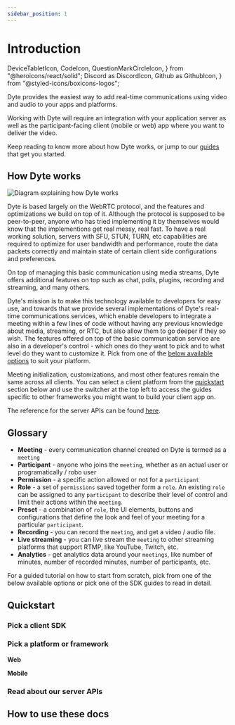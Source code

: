 ```yaml
---
sidebar_position: 1
---
```


# Introduction

  DeviceTabletIcon,
  CodeIcon,
  QuestionMarkCircleIcon,
} from "@heroicons/react/solid";
  Discord as DiscordIcon,
  Github as GithubIcon,
} from "@styled-icons/boxicons-logos";

Dyte provides the easiest way to add real-time communications using video and audio to your apps and platforms.

Working with Dyte will require an integration with your application server as well as the participant-facing client (mobile or web) app where you want to deliver the video.

Keep reading to know more about how Dyte works, or jump to our [guides](#quickstart) that get you started.

## How Dyte works

<!-- ![Diagram explaining how Dyte works](/how-dyte-works.png) -->

![Diagram explaining how Dyte works](./how-dyte-works.png)

Dyte is based largely on the WebRTC protocol, and the features and optimizations we build on top of it. Although the protocol is supposed to be peer-to-peer, anyone who has tried implementing it by themselves would know that the implementions get real messy, real fast. To have a real working solution, servers with SFU, STUN, TURN, etc capabilities are required to optimize for user bandwidth and performance, route the data packets correctly and maintain state of certain client side configurations and preferences.

On top of managing this basic communication using media streams, Dyte offers additional features on top such as chat, polls, plugins, recording and streaming, and many others.

Dyte's mission is to make this technology available to developers for easy use, and towards that we provide several implementations of Dyte's real-time communications services, which enable developers to integrate a meeting within a few lines of code without having any previous knowledge about media, streaming, or RTC, but also allow them to go deeper if they so wish. The features offered on top of the basic communication service are also in a developer's control - which ones do they want to pick and to what level do they want to customize it.
Pick from one of the [below available options](#quickstart) to suit your platform.

Meeting initialization, customizations, and most other features remain the same across all clients. You can select a client platform from the [quickstart](#quickstart) section below and use the switcher at the top left to access the guides specific to other frameworks you might want to build your client app on.

The reference for the server APIs can be found [here](#read-about-our-server-apis).

## Glossary

- **Meeting** - every communication channel created on Dyte is termed as a `meeting`
- **Participant** - anyone who joins the `meeting`, whether as an actual user or programatically / robo user
- **Permission** - a specific action allowed or not for a `participant`
- **Role** - a set of `permissions` saved together form a `role`. An existing `role` can be assigned to any `participant` to describe their level of control and limit their actions within the `meeting`.
- **Preset** - a combination of `role`, the UI elements, buttons and configurations that define the look and feel of your meeting for a particular `participant`.
- **Recording** - you can record the `meeting`, and get a video / audio file.
- **Live streaming** - you can live stream the `meeting` to other streaming platforms that support RTMP, like YouTube, Twitch, etc.
- **Analytics** - get analytics data around your `meetings`, like number of minutes, number of recorded minutes, number of participants, etc.

For a guided tutorial on how to start from scratch, pick from one of the below available options or pick one of the SDK guides to read in detail.

## Quickstart

<div className="grid xl:grid-cols-6 gap-4">

<GridLink
  to="/react/quickstart"
  Icon="/icons/client-sdks.svg"
  className="xl:col-span-3 py-6"
  title="Web app using client SDK with React"
  iconClassName="xl:h-14"
/>

<GridLink
  to="/react/quickstart"
  Icon="/icons/client-sdks.svg"
  className="xl:col-span-3 py-6"
  title="Mobile app using client SDK with React Native"
  iconClassName="xl:h-14"
/>

<GridLink
  to="/react/quickstart"
  Icon="/icons/client-sdks.svg"
  className="xl:col-span-3 py-6"
  title="Mobile app using client SDK with Kotlin"
  iconClassName="xl:h-14"
/>

<GridLink
  to="/react/quickstart"
  Icon="/icons/client-sdks.svg"
  className="xl:col-span-3 py-6"
  title="Mobile app using client SDK with Swift"
  iconClassName="xl:h-14"
/>

</div>

### Pick a client SDK

<div className="grid xl:grid-cols-6 gap-4">

<GridLink
  to="/react/quickstart"
  Icon="/icons/client-sdks.svg"
  className="xl:col-span-3 py-6"
  title="Client SDK"
  iconClassName="xl:h-14"
/>

</div>

### Pick a platform or framework

**Web**

<div className="grid xl:grid-cols-6 gap-4">

<GridLink
  to="/react/quickstart"
  Icon="/icons/react.svg"
  title="React / Vue / Svelte"
  className="xl:col-span-3"
/>

<GridLink
  to="/react/quickstart"
  Icon="/icons/react.svg"
  title="Angular"
  className="xl:col-span-3"
/>

<GridLink
  to="/react/quickstart"
  Icon="/icons/react.svg"
  title="Next.js"
  className="xl:col-span-3"
/>

<GridLink
  to="/react/quickstart"
  Icon="/icons/js.svg"
  title="JavaScript"
  className="xl:col-span-3"
/>

</div>

**Mobile**

<div className="grid xl:grid-cols-6 gap-4">

<GridLink
  to="/react/quickstart"
  Icon="/icons/kotlin.svg"
  title="Kotlin"
  subtitle="Android"
  className="xl:col-span-3"
/>

<GridLink
  to="/react/quickstart"
  Icon="/icons/swift.svg"
  title="Swift"
  subtitle="iOS"
  className="xl:col-span-3"
/>

<GridLink
  to="/react/quickstart"
  Icon="/icons/react.svg"
  title="React Native"
  subtitle="Android + iOS"
  className="xl:col-span-3"
/>

<GridLink
  to="/react/quickstart"
  Icon="/icons/flutter.svg"
  title="Flutter"
  subtitle="Android + iOS"
  className="xl:col-span-3"
/>

</div>

### Read about our server APIs

<div className="grid xl:grid-cols-6 gap-4">

<GridLink
  to="/api"
  Icon="/icons/api.svg"
  title="API Reference"
  className="xl:col-span-3"
/>

</div>

<!-- or pick from one of our official API client packages -->

<!-- You can also use our developer portal to perform many of the actions usually performed via API, and much more. -->

<!-- {/_ <div className="grid xl:grid-cols-6 gap-4"></div> _/} -->

## How to use these docs

<div className="grid xl:grid-cols-6 gap-4">

<GridLink
  to="/react/quickstart"
  Icon="/icons/client-sdks.svg"
  className="xl:col-span-2 py-4"
  title="Product Integration Guides"
  subtitle="End to end tutorials on getting started from scratch on specific use cases."
  iconClassName="xl:h-14"
/>

<GridLink
  to="/react/quickstart"
  Icon="/icons/client-sdks.svg"
  className="xl:col-span-2 py-4"
  title="Client SDK Guides"
  subtitle="Complete reference to our client SDKs for various client platforms."
  iconClassName="xl:h-14"
/>

<GridLink
  to="/api"
  Icon="/icons/api.svg"
  className="xl:col-span-2 py-4"
  title="API Reference"
  subtitle="Complete reference to our HTTP APIs that you can use to interact with the Dyte platform."
  iconClassName="xl:h-14"
/>

</div>
